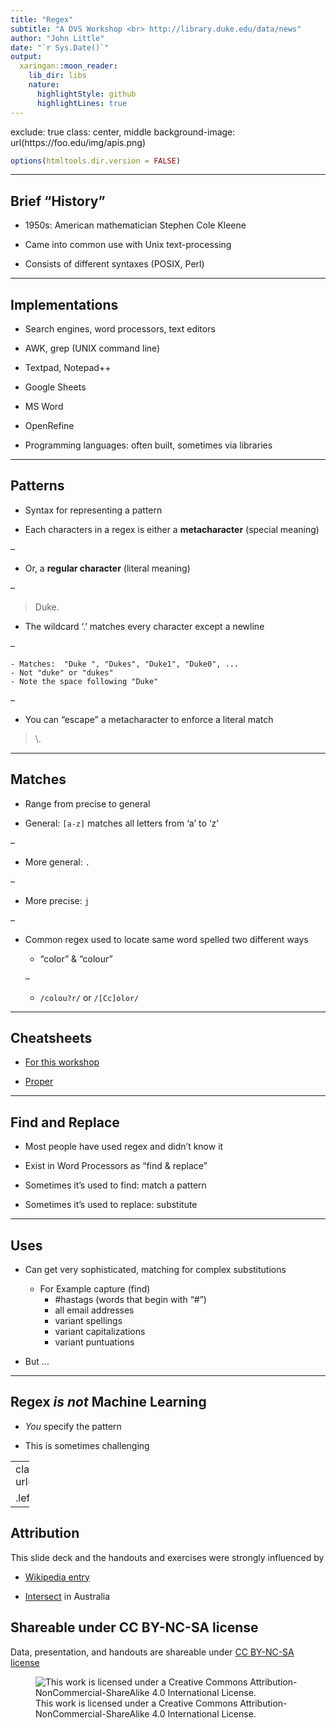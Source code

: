 ```yaml
---
title: "Regex"
subtitle: "A DVS Workshop <br> http://library.duke.edu/data/news"
author: "John Little"
date: "`r Sys.Date()`"
output:
  xaringan::moon_reader:
    lib_dir: libs
    nature:
      highlightStyle: github
      highlightLines: true
---
```

exclude: true
class: center, middle
background-image: url(https://foo.edu/img/apis.png)

```r
options(htmltools.dir.version = FALSE)
```

---

## Brief "History"

- 1950s:  American mathematician Stephen Cole Kleene 

- Came into common use with Unix text-processing

- Consists of different syntaxes (POSIX, Perl)

---

## Implementations

- Search engines, word processors, text editors

- AWK, grep (UNIX command line)

- Textpad, Notepad++

- Google Sheets

- MS Word

- OpenRefine

- Programming languages: often built, sometimes via  libraries

---

## Patterns

- Syntax for representing a pattern

- Each characters in a regex is either a **metacharacter** (special meaning)

--

- Or, a **regular character** (literal meaning)

--

> Duke.

- The wildcard '.' matches every character except a newline

--

    - Matches:  "Duke ", "Dukes", "Duke1", "Duke0", ...
    - Not "duke" or "dukes"
    - Note the space following "Duke"

--

- You can "escape" a metacharacter to enforce a literal match

> \\.

---

## Matches

- Range from precise to general

- General:  `[a-z]`  matches all letters from 'a' to 'z'

--

- More general:  `.`

--

- More precise:  `j`

--

- Common regex used to locate same word spelled two different ways

    - "color"  & "colour"
    
    -- 
    
    - `/colou?r/`  or `/[Cc]olor/`

---

## Cheatsheets

- [For this workshop](http://libjohn.github.io/regex/cheat-sheet.html)

- [Proper](https://www.cheatography.com/davechild/cheat-sheets/regular-expressions/)

---

## Find and Replace

- Most people have used regex and didn't know it

- Exist in Word Processors as "find & replace"

- Sometimes it's used to find:  match a pattern

- Sometimes it's used to replace:  substitute

---

## Uses

- Can get very sophisticated, matching for complex substitutions

    - For Example capture (find)
        - \#hastags (words that begin with "#")
        - all email addresses
        - variant spellings
        - variant capitalizations
        - variant puntuations

- But ...

---

## Regex *is not* Machine Learning

- *You* specify the pattern

- This is sometimes challenging

---
class: center, middle
background-image: url(http://imgs.xkcd.com/comics/regular_expressions.png)

.left[[XKCD](https://www.xkcd.com/208/)]
.right[[Next](../)]

---

## Attribution

This slide deck and the handouts and exercises were strongly influenced by 

- [Wikipedia entry](https://en.wikipedia.org/wiki/Regular_expression)

- [Intersect](http://www.intersect.org.au/course-resources) in Australia

## Shareable under CC BY-NC-SA license 

Data, presentation, and handouts are shareable under [CC BY-NC-SA license](https://creativecommons.org/licenses/by-nc-sa/4.0/)

![This work is licensed under a Creative Commons Attribution-NonCommercial-ShareAlike 4.0 International License.](https://licensebuttons.net/l/by-nc-sa/4.0/88x31.png "This work is licensed under a Creative Commons Attribution-NonCommercial-ShareAlike 4.0 International License")


